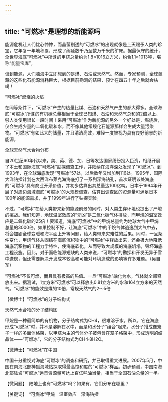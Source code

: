 ```yaml
---
---
---
```

title: “可燃冰”是理想的新能源吗
---




能源危机让人们忧心忡忡，而晶莹剔透的“可燃冰”的出现就像是上天赐予人类的珍宝，它年复一年地积累，形成了绵延数千乃至数万千米的矿床。据最保守的统计，全世界海底“可燃冰”中所含的甲烷总量约为1.8×1016立方米，约合1.1×1013吨，堪称“能量宝库”。

谈到能源，人们脑海中立即想到的是煤、石油或天然气。然而，专家预测，全球蕴藏的这些化石能源消耗巨大，根据目前勘测的结果，预计在四五十年之后就会枯竭！

“可燃冰”燃烧的火焰



在同等条件下，“可燃冰”产生的热量比煤、石油和天然气产生的都大得多。全球海底“可燃冰”所含的有机碳总量相当于全球已知煤、石油和天然气总和的2倍以上，够人类使用很长一段时间！采用“可燃冰”作为新能源的另外一个好处是，燃烧后，仅会生成少量的二氧化碳和水，而不像其他常规化石能源那样会生成大量污染物。“可燃冰”有如此大的储量，并且清洁高效，难怪一度被视为具有良好前景的新能源。

全球天然气水合物分布



自20世纪60年代以来，美、英、德、加、日等发达国家纷纷投入巨资，相继开展了本土和国际海底“可燃冰”勘探调查工作，并陆续在海洋深处发现了“可燃冰”。到1993年，在全球海底发现“可燃冰”57处，以后数年又增加到116处。1995年，国际大洋钻探计划在大西洋布莱克海海底打了一系列深海钻孔，首次证明该处海底的“可燃冰”具有商业开采价值，并初步估算出其总量达100亿吨。日本于1994年开展了对周边海域海底“可燃冰”的大规模调查，估算出调查区的资源量可满足日本100年的能源需求，并于1999年进行了钻探实验。

不过，“可燃冰”在给人类带来新的能源前景的同时，对人类生存环境也提出了严峻的挑战。我们知道，地球温室效应的“元凶”是二氧化碳气体排放，而甲烷的温室效应是二氧化碳的25倍！要知道，海底“可燃冰”中的甲烷总量约为地球大气中甲烷总量的3000倍。如果控制不好，让海底“可燃冰”中的甲烷气体逃逸到大气中去，将会加剧全球变暖和海平面上升等问题，给人类带来灾难性的后果。同时，一旦条件变化，甲烷气体从固结在海底沉积物中的“可燃冰”中释放出来，还会极大地降低海底沉积物的工程力学特性，使海底软化，从而导致大规模的海底坍塌，毁坏海底工程设施。因此，对于面临能源短缺的人类来说，“可燃冰”的勘探和开发无异于雪中送炭，但还需要解决开发成本较高和可能对环境造成的影响等许多难题。（吴自军）

“可燃冰”不仅可燃，而且具有极高的热值。一旦“可燃冰”融化为水，气体就全部释放出来。据测试，1立方米“可燃冰”可以释放出0.81立方米的水和164立方米的天然气。“可燃冰”的能效是煤的10倍，常规天然气的2～5倍





【微博士】“可燃冰”的分子结构式

天然气水合物的分子结构图



甲烷是一种最简单的有机物，分子结构式为CH4，很难溶于水。所以，它在海底形成“可燃冰”时，并不是溶解在水中，而是和水分子“组合”起来。水分子搭成像笼子一样的多面体格架，以甲烷为主的气体分子被包含在笼子格架中，形成透明的结晶体——“可燃冰”，它的分子结构式为CH4·8H2O。

【微博士】“可燃冰”在中国

中国十分重视对海底“可燃冰”的调查和研究，并已取得重大进展。2007年5月，中国在南海北部神狐海域钻探取得最高饱和度的“可燃冰”样品。初步预测，中国南海北部陆坡“可燃冰”远景资源量可达上百亿吨油当量，相当于全国石油总量的一半。

【微问题】　陆地上也有“可燃冰”吗？如果有，它们分布在哪里？

【关键词】　“可燃冰”甲烷　温室效应　深海钻探